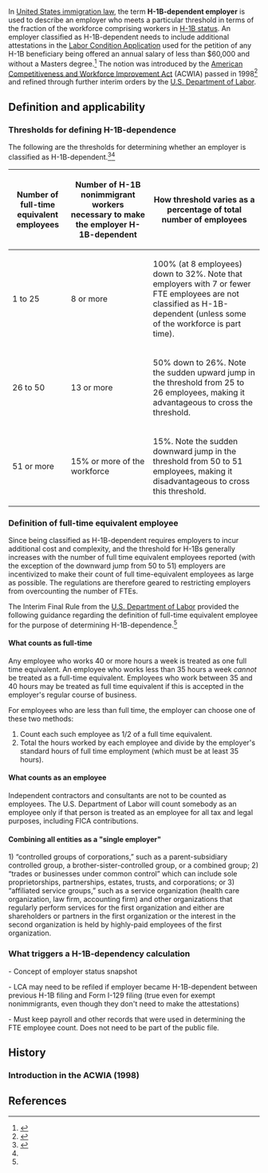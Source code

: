In [[United States immigration law]], the term '''H-1B-dependent employer''' is used to describe an employer who meets a particular threshold in terms of the fraction of the workforce comprising workers in [[H-1B visa|H-1B status]]. An employer classified as H-1B-dependent needs to include additional attestations in the [[Labor Condition Application]] used for the petition of any H-1B beneficiary being offered an annual salary of less than $60,000 and without a Masters degree.<ref name=shusterman>{{cite web|url = http://shusterman.com/h1blabordeptregulationsummary2000ailapart2.html|title = Summary of Department of Labor’s 12/20/00 Interim Final H-1B Regulation|publisher = [[American Immigration Lawyers Association]] (mirrored on shusterman.com)|accessdate = March 28, 2016}}</ref> The notion was introduced by the [[American Competitiveness and Workforce Improvement Act]] (ACWIA) passed in 1998<ref name=acwia-qs>{{cite web|url = http://shusterman.com/h1bacwiaregulationsquestioned.html|title = Questions Raised by DOL’s Proposed H-1B Regulations|last = Shusterman|first = Carl|accessdate = March 28, 2016}}</ref> and refined through further interim orders by the [[U.S. Department of Labor]].

== Definition and applicability ==

=== Thresholds for defining H-1B-dependence ===

The following are the thresholds for determining whether an employer is classified as H-1B-dependent.<ref name=lca>{{cite web|url = https://www.foreignlaborcert.doleta.gov/pdf/ETA_Form_9035CP.pdf|title = Labor Condition Application for Nonimmigrant Workers|publisher = Employment & Training Administration, [[U.S. Department of Labor]]|accessdate = March 28, 2016}}</ref><ref name=shusterman/>

{| class="wikitable sortable"
! Number of full-time equivalent employees !! Number of H-1B nonimmigrant workers necessary to make the employer H-1B-dependent !! How threshold varies as a percentage of total number of employees
|-
| 1 to 25 || 8 or more || 100% (at 8 employees) down to 32%. Note that employers with 7 or fewer FTE employees are not classified as H-1B-dependent (unless some of the workforce is part time).
|-
| 26 to 50 || 13 or more || 50% down to 26%. Note the sudden upward jump in the threshold from 25 to 26 employees, making it advantageous to cross the threshold.
|- 
| 51 or more || 15% or more of the workforce || 15%. Note the sudden downward jump in the threshold from 50 to 51 employees, making it disadvantageous to cross this threshold.
|}

=== Definition of full-time equivalent employee ===

Since being classified as H-1B-dependent requires employers to incur additional cost and complexity, and the threshold for H-1Bs generally increases with the number of full time equivalent employees reported (with the exception of the downward jump from 50 to 51) employers are incentivized to make their count of full time-equivalent employees as large as possible. The regulations are therefore geared to restricting employers from overcounting the number of FTEs. 

The Interim Final Rule from the [[U.S. Department of Labor]] provided the following guidance regarding the definition of full-time equivalent employee for the purpose of determining H-1B-dependence.<ref name=shusterman/>

==== What counts as full-time ====

Any employee who works 40 or more hours a week is treated as one full time equivalent. An employee who works less than 35 hours a week ''cannot'' be treated as a full-time equivalent. Employees who work between 35 and 40 hours may be treated as full time equivalent if this is accepted in the employer's regular course of business.

For employees who are less than full time, the employer can choose one of these two methods:

# Count each such employee as 1/2 of a full time equivalent.
# Total the hours worked by each employee and divide by the employer's standard hours of full time employment (which must be at least 35 hours).

==== What counts as an employee ====

Independent contractors and consultants are not to be counted as employees. The U.S. Department of Labor will count somebody as an employee only if that person is treated as an employee for all tax and legal purposes, including FICA contributions.

==== Combining all entities as a "single employer" ====

1) “controlled groups of corporations,” such as a parent-subsidiary controlled group, a brother-sister-controlled group, or a combined group; 2) “trades or businesses under common control” which can include sole proprietorships, partnerships, estates, trusts, and corporations; or 3) “affiliated service groups,” such as a service organization (health care organization, law firm, accounting firm) and other organizations that regularly perform services for the first organization and either are shareholders or partners in the first organization or the interest in the second organization is held by highly-paid employees of the first organization.

=== What triggers a H-1B-dependency calculation ===

- Concept of employer status snapshot

- LCA may need to be refiled if employer became H-1B-dependent between previous H-1B filing and Form I-129 filing (true even for exempt nonimmigrants, even though they don't need to make the attestations)

- Must keep payroll and other records that were used in determining the FTE employee count. Does not need to be part of the public file.



== History ==

=== Introduction in the ACWIA (1998) ===

{{further|American Competitiveness and Workforce Improvement Act}}


== References ==

{{reflist}}


